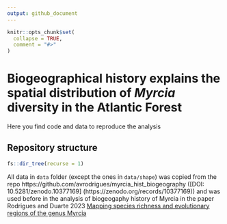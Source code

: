 ```yaml
---
output: github_document
---
```


<!-- README.md is generated from README.Rmd. Please edit that file -->

```r
knitr::opts_chunk$set(
  collapse = TRUE,
  comment = "#>"
)
```

# Biogeographical history explains the spatial distribution of *Myrcia* diversity in the Atlantic Forest

<!-- badges: start -->
<!-- badges: end -->

Here you find code and data to reproduce the analysis

## Repository structure

```r

fs::dir_tree(recurse = 1)
```

All data in `data` folder (except the ones in `data/shape`) was copied from the repo https://github.com/avrodrigues/myrcia_hist_biogeography ([DOI: 10.5281/zenodo.10377169] (https://zenodo.org/records/10377169)) and was used before in the analysis of biogeogaphy history of Myrcia in the paper Rodrigues and Duarte 2023 [Mapping species richness and evolutionary regions of the genus Myrcia](https://doi.org/10.1111/jbi.14791)

